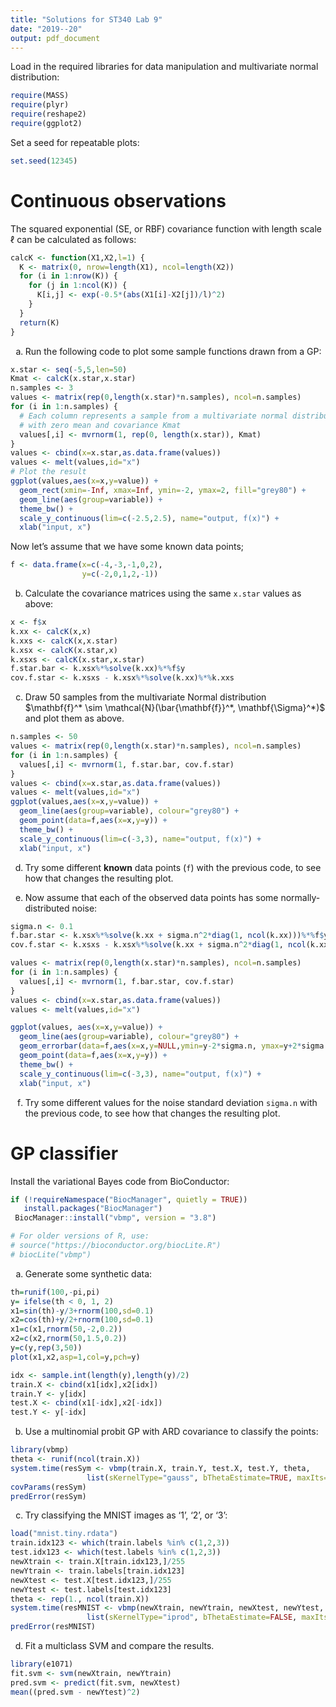 ```yaml
---
title: "Solutions for ST340 Lab 9"
date: "2019--20"
output: pdf_document
---
```


Load in the required libraries for data manipulation and multivariate normal distribution:
```r
require(MASS)
require(plyr)
require(reshape2)
require(ggplot2)
```

Set a seed for repeatable plots:
```r
set.seed(12345)
```

# Continuous observations

The squared exponential (SE, or RBF) covariance function with length scale $\ell$ can be calculated as follows:
```r
calcK <- function(X1,X2,l=1) {
  K <- matrix(0, nrow=length(X1), ncol=length(X2))
  for (i in 1:nrow(K)) {
    for (j in 1:ncol(K)) {
      K[i,j] <- exp(-0.5*(abs(X1[i]-X2[j])/l)^2)
    }
  }
  return(K)
}
```

(a) Run the following code to plot some sample functions drawn from a GP:
```r
x.star <- seq(-5,5,len=50)
Kmat <- calcK(x.star,x.star)
n.samples <- 3
values <- matrix(rep(0,length(x.star)*n.samples), ncol=n.samples)
for (i in 1:n.samples) {
  # Each column represents a sample from a multivariate normal distribution
  # with zero mean and covariance Kmat
  values[,i] <- mvrnorm(1, rep(0, length(x.star)), Kmat)
}
values <- cbind(x=x.star,as.data.frame(values))
values <- melt(values,id="x")
# Plot the result
ggplot(values,aes(x=x,y=value)) +
  geom_rect(xmin=-Inf, xmax=Inf, ymin=-2, ymax=2, fill="grey80") +
  geom_line(aes(group=variable)) +
  theme_bw() +
  scale_y_continuous(lim=c(-2.5,2.5), name="output, f(x)") +
  xlab("input, x")
```

Now let's assume that we have some known data points;
```r
f <- data.frame(x=c(-4,-3,-1,0,2),
                y=c(-2,0,1,2,-1))
```

(b) Calculate the covariance matrices using the same `x.star` values as above:
```r
x <- f$x
k.xx <- calcK(x,x)
k.xxs <- calcK(x,x.star)
k.xsx <- calcK(x.star,x)
k.xsxs <- calcK(x.star,x.star)
f.star.bar <- k.xsx%*%solve(k.xx)%*%f$y
cov.f.star <- k.xsxs - k.xsx%*%solve(k.xx)%*%k.xxs
```

(c) Draw 50 samples from the multivariate Normal distribution $\mathbf{f}^* \sim \mathcal{N}(\bar{\mathbf{f}}^*, \mathbf{\Sigma}^*)$ and plot them as above.
```r
n.samples <- 50
values <- matrix(rep(0,length(x.star)*n.samples), ncol=n.samples)
for (i in 1:n.samples) {
  values[,i] <- mvrnorm(1, f.star.bar, cov.f.star)
}
values <- cbind(x=x.star,as.data.frame(values))
values <- melt(values,id="x")
ggplot(values,aes(x=x,y=value)) +
  geom_line(aes(group=variable), colour="grey80") +
  geom_point(data=f,aes(x=x,y=y)) +
  theme_bw() +
  scale_y_continuous(lim=c(-3,3), name="output, f(x)") +
  xlab("input, x")
```

(d) Try some different **known** data points (`f`) with the previous code, to see how that changes the resulting plot.

(e) Now assume that each of the observed data points has some normally-distributed noise:
```r
sigma.n <- 0.1
f.bar.star <- k.xsx%*%solve(k.xx + sigma.n^2*diag(1, ncol(k.xx)))%*%f$y
cov.f.star <- k.xsxs - k.xsx%*%solve(k.xx + sigma.n^2*diag(1, ncol(k.xx)))%*%k.xxs

values <- matrix(rep(0,length(x.star)*n.samples), ncol=n.samples)
for (i in 1:n.samples) {
  values[,i] <- mvrnorm(1, f.bar.star, cov.f.star)
}
values <- cbind(x=x.star,as.data.frame(values))
values <- melt(values,id="x")

ggplot(values, aes(x=x,y=value)) + 
  geom_line(aes(group=variable), colour="grey80") +
  geom_errorbar(data=f,aes(x=x,y=NULL,ymin=y-2*sigma.n, ymax=y+2*sigma.n), width=0.2) +
  geom_point(data=f,aes(x=x,y=y)) +
  theme_bw() +
  scale_y_continuous(lim=c(-3,3), name="output, f(x)") +
  xlab("input, x")
```

(f) Try some different values for the noise standard deviation `sigma.n` with the previous code, to see how that changes the resulting plot.

\clearpage

# GP classifier

Install the variational Bayes code from BioConductor:
```r
if (!requireNamespace("BiocManager", quietly = TRUE))
   install.packages("BiocManager")
 BiocManager::install("vbmp", version = "3.8")

# For older versions of R, use:
# source("https://bioconductor.org/biocLite.R")
# biocLite("vbmp")
```

(a) Generate some synthetic data:
```r
th=runif(100,-pi,pi)
y= ifelse(th < 0, 1, 2)
x1=sin(th)-y/3+rnorm(100,sd=0.1)
x2=cos(th)+y/2+rnorm(100,sd=0.1)
x1=c(x1,rnorm(50,-2,0.2))
x2=c(x2,rnorm(50,1.5,0.2))
y=c(y,rep(3,50))
plot(x1,x2,asp=1,col=y,pch=y)

idx <- sample.int(length(y),length(y)/2)
train.X <- cbind(x1[idx],x2[idx])
train.Y <- y[idx]
test.X <- cbind(x1[-idx],x2[-idx])
test.Y <- y[-idx]
```

(b) Use a multinomial probit GP with ARD covariance to classify the points:
```r
library(vbmp)
theta <- runif(ncol(train.X))
system.time(resSym <- vbmp(train.X, train.Y, test.X, test.Y, theta,
                 list(sKernelType="gauss", bThetaEstimate=TRUE, maxIts=50)))
covParams(resSym)
predError(resSym)
```

(c) Try classifying the MNIST images as '1', '2', or '3':
```r
load("mnist.tiny.rdata")
train.idx123 <- which(train.labels %in% c(1,2,3))
test.idx123 <- which(test.labels %in% c(1,2,3))
newXtrain <- train.X[train.idx123,]/255
newYtrain <- train.labels[train.idx123]
newXtest <- test.X[test.idx123,]/255
newYtest <- test.labels[test.idx123]
theta <- rep(1., ncol(train.X))
system.time(resMNIST <- vbmp(newXtrain, newYtrain, newXtest, newYtest, theta,
                 list(sKernelType="iprod", bThetaEstimate=FALSE, maxIts=50)))
predError(resMNIST)
```

(d) Fit a multiclass SVM and compare the results.
```r
library(e1071)
fit.svm <- svm(newXtrain, newYtrain)
pred.svm <- predict(fit.svm, newXtest)
mean((pred.svm - newYtest)^2)
```

